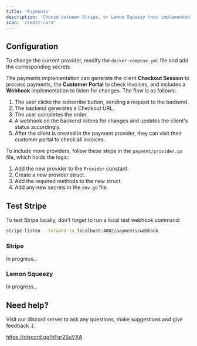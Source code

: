 ```yaml
---
title: 'Payments'
description: 'Choose between Stripe, or Lemon Squeezy (not implemented)'
icon: 'credit-card'
---
```


## Configuration

To change the current provider, modify the `docker-compose.yml` file and add the corresponding secrets.

The payments implementation can generate the client **Checkout Session** to process payments, the **Customer Portal** to check invoices, and includes a **Webhook** implementation to listen for changes.
The flow is as follows:

1. The user clicks the subscribe button, sending a request to the backend.
2. The backend generates a Checkout URL.
3. The user completes the order.
4. A webhook on the backend listens for changes and updates the client's status accordingly.
5. After the client is created in the payment provider, they can visit their customer portal to check all invoices.

To include more providers, follow these steps in the `payment/provider.go` file, which holds the logic:

1. Add the new provider to the `Provider` constant.
2. Create a new provider struct.
3. Add the required methods to the new struct.
4. Add any new secrets in the `env.go` file.

## Test Stripe

To test Stripe locally, don't forget to run a local test webhook command:

```bash
stripe listen --forward-to localhost:4002/payments/webhook
```

### Stripe

In progress...

### Lemon Squeezy

In progress...

## Need help?

Visit our discord server to ask any questions, make suggestions and give feedback :).

https://discord.gg/hFqr2SuVXA
